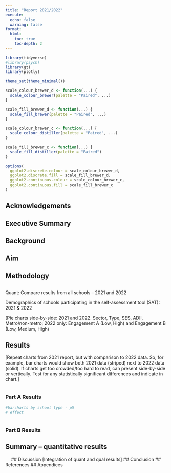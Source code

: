 ```yaml
---
title: "Report 2021/2022"
execute: 
  echo: false
  warning: false
format: 
  html:
    toc: true
    toc-depth: 2
---
```



```r
library(tidyverse)
#library(psych)
library(gt)
library(plotly)

theme_set(theme_minimal())

scale_colour_brewer_d <- function(...) {
  scale_colour_brewer(palette = "Paired", ...)
}

scale_fill_brewer_d <- function(...) {
  scale_fill_brewer(palette = "Paired", ...)
}

scale_colour_brewer_c <- function(...) {
  scale_colour_distiller(palette = "Paired", ...)
}

scale_fill_brewer_c <- function(...) {
  scale_fill_distiller(palette = "Paired")
}

options(
  ggplot2.discrete.colour = scale_colour_brewer_d,
  ggplot2.discrete.fill = scale_fill_brewer_d,
  ggplot2.continuous.colour = scale_colour_brewer_c,
  ggplot2.continuous.fill = scale_fill_brewer_c
)
```

## Acknowledgements

## Executive Summary

##  Background

## Aim

## Methodology


```r

```

Quant: Compare results from all schools – 2021 and 2022

Demographics of schools participating in the self-assessment tool (SAT): 2021 & 2022

[Pie charts side-by-side: 2021 and 2022.  Sector, Type, SES, ADII, Metro/non-metro; 2022 only: Engagement A (Low, High) and Engagement B (Low, Medium, High)

## Results

[Repeat charts from 2021 report, but with comparison to 2022 data.  So, for example, bar charts would show both 2021 data (striped) next to 2022 data (solid).  If charts get too crowded/too hard to read, can present side-by-side or vertically. Test for any statistically significant differences and indicate in chart.]


```r

```
### Part A Results

```r
#barcharts by school type - p5
# effect


```


```r

```



### Part B Results



## Summary – quantitative results

 
## Discussion
[Integration of quant and qual results]
## Conclusion
## References
## Appendices



